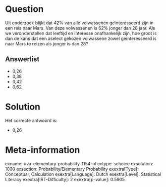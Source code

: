 Question
========

Uit onderzoek blijkt dat 42% van alle volwassenen geïnteresseerd zijn in
een reis naar Mars. Van deze volwassenen is 62% jonger dan 28 jaar. Als
we veronderstellen dat leeftijd en interesse onafhankelijk zijn, hoe
groot is dan de kans dat een aselect gekozen volwassene zowel
geïnteresseerd is naar Mars te reizen als jonger is dan 28?

Answerlist
----------

* 0,26
* 0,38
* 0,42
* 0,62

Solution
========

Het correcte antwoord is: 

* 0,26

Meta-information
================
exname: uva-elementary-probability-1154-nl
extype: schoice
exsolution: 1000
exsection: Probability/Elementary Probability 
exextra[Type]: Conceptual, Calculation
exextra[Language]: Dutch
exextra[Level]: Statistical Literacy
exextra[IRT-Difficulty]: 2
exextra[p-value]: 0.5905
